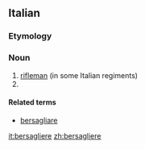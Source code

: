 ==Italian==

===Etymology===
{{suffix|bersaglio|iere|lang=it}}

===Noun===
{{it-noun|m|bersaglieri}}

# [[rifleman]] (in some Italian regiments)
# {{plural of|bersagliera|lang=it}}

====Related terms====
* [[bersagliare]]

[[it:bersagliere]]
[[zh:bersagliere]]